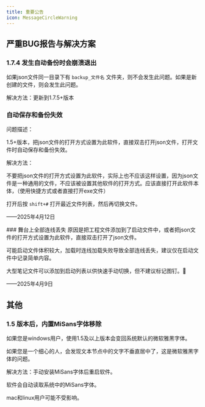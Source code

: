 ```yaml
---
title: 重要公告
icon: MessageCircleWarning
---
```


## 严重BUG报告与解决方案

### 1.7.4 发生自动备份时会崩溃退出

如果json文件同一目录下有 `backup_文件名` 文件夹，则不会发生此问题。如果是新创建的文件，则会发生此问题。

<Callout>解决方法：更新到1.7.5+版本</Callout>

### 自动保存和备份失效

<Callout>
问题描述：

1.5+版本，把json文件的打开方式设置为此软件，直接双击打开json文件，打开文件时自动保存和备份失效。

</Callout>
<Callout>
解决方法：

不要把json文件的打开方式设置为此软件，实际上也不应该这样设置，因为json文件是一种通用的文件，不应该被设置其他软件的打开方式。应该直接打开此软件本体，（使用快捷方式或者直接打开exe文件）

打开后按 `shift+#` 打开最近文件列表，然后再切换文件。

——2025年4月12日

</Callout>
### 舞台上全部连线丢失

<Callout>
原因是把工程文件添加到了启动文件中，或者把json文件的打开方式设置为此软件，直接双击打开了json文件。

可能启动文件体积较大，加载时连线加载失败导致全部连线丢失，建议仅在启动文件中记录简单内容。

大型笔记文件可以添加到启动列表以供快速手动切换，但不建议标记图钉。📌

——2025年4月9日

</Callout>

## 其他

### 1.5 版本后，内置MiSans字体移除

如果您是windows用户，使用1.5及以上版本会变回系统默认的微软雅黑字体。

如果您是一个细心的人，会发现文本节点中的文字不垂直居中了，这是微软雅黑字体的问题。

解决方法：手动安装MiSans字体后重启软件。

软件会自动读取系统中的MiSans字体。

mac和linux用户可能不受影响。
